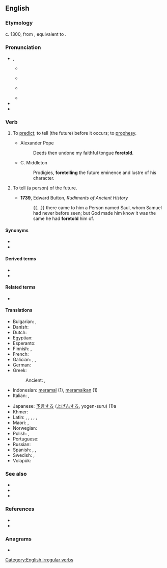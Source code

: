 ==English==

===Etymology===
c. 1300, from {{inh|en|enm|foretellen}}, equivalent to {{af|en|fore-|tell}}.

===Pronunciation===
* {{enPR|fôr-tĕlʹ}}, {{IPA|en|/fɔɹˈtɛl/}}
** {{a|AU}} {{IPA|en|[foː.ˈteɫ]}}
** {{a|RP}} {{IPA|en|[fɔː.ˈtɛɫ]}}
** {{a|US}} {{IPA|en|[fɔɹ.ˈtɛɫ]}}
** {{audio|en|en-us-foretell.ogg|Audio (US)}}
* {{rhymes|en|ɛl}}
* {{hyphenation|en|fore|tell}}

===Verb===
{{en-verb|foretells|foretelling|foretold}}

# {{lb|en|ambitransitive}} To [[predict]]; to tell (the future) before it occurs; to [[prophesy]].
#* Alexander Pope
#*: Deeds then undone my faithful tongue '''foretold'''.
#* C. Middleton
#*: Prodigies, '''foretelling''' the future eminence and lustre of his character.
# {{lb|en|transitive}} To tell (a person) of the future.
#* '''1739''', Edward Button, ''Rudiments of Ancient History''
#*: {{...}} there came to him a Person named Saul, whom Samuel had never before seen; but God made him know it was the same he had '''foretold''' him of.

====Synonyms====
* {{l|en|foresay}}
* {{l|en|forespeak}}

====Derived terms====
* {{l|en|foretellable}}
* {{l|en|foreteller}}

====Related terms====
* {{l|en|foretale}}

====Translations====
{{trans-top|to predict the future}}
* Bulgarian: {{t+|bg|предсказвам|sc=Cyrl}}, {{t+|bg|предричам|sc=Cyrl}}
* Danish: {{t|da|forudsige}}
* Dutch: {{t+|nl|voorspellen}}
* Egyptian: {{t-egy|sr|h=s-r-E27-A2}}
* Esperanto: {{t|eo|antaŭanonci}}
* Finnish: {{t+|fi|ennustaa}}, {{t|fi|[[nähdä]] [[ennalta]]}}
* French: {{t+|fr|prédire}}
* Galician: {{t|gl|predicir}}, {{t|gl|prever}}, {{t+|gl|adiviñar}}
* German: {{t+|de|vorhersagen}}
* Greek:
*: Ancient: {{t|grc|θεσπίζω}}, {{t|grc|προθεσπίζω}}
* Indonesian: [[ramal|meramal]] (1), [[ramal|meramalkan]] (1)
* Italian: {{t+|it|predire}}, {{t+|it|prevedere}}
{{trans-mid}}
* Japanese: [[予言]]する ([[よげん]]する, yogen-suru) (1)a
* Khmer: {{t|km|ចាប់យាម|tr=cap yiem|sc=Khmr}}
* Latin: {{t+|la|praedico}}, {{t|la|divino}}, {{t|la|praeloquor}}, {{t|la|ōminor}}, {{t+|la|cano}}, {{t|la|vaticinor}}
* Maori: {{t|mi|matakite}}, {{t|mi|poropiti}}
* Norwegian: {{t+|no|forutsi}}
* Polish: {{t+|pl|przepowiadać}}, {{t+|pl|przepowiedzieć}}
* Portuguese: {{t+|pt|prever}}
* Russian: {{t+|ru|предска́зывать}}
* Spanish: {{t+|es|predecir}}, {{t+|es|pronosticar}}, {{t+|es|vaticinar}}
* Swedish: {{t+|sv|förutspå}}, {{t+|sv|förutsäga}}
* Volapük: {{t+|vo|büosagön}}
{{trans-bottom}}

===See also===
<!-- Similar fore- terms. -->
* {{l|en|forecast}}
* {{l|en|foresee}}
* {{l|en|forewarn}}

===References===
* {{R:Century 1911}}
* {{R:Webster 1913}}

===Anagrams===
* {{anagrams|en|a=eefllort|toll-free|tollfree}}

[[Category:English irregular verbs]]